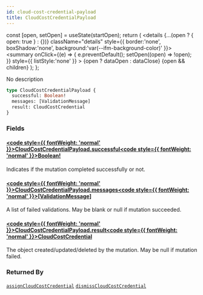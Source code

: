 ```yaml
---
id: cloud-cost-credential-payload
title: CloudCostCredentialPayload
---
```









  const [open, setOpen] = useState(startOpen);
  return (
    <details {...(open ? { open: true } : {})} className="details" style={{ border:'none', boxShadow:'none', background:'var(--ifm-background-color)' }}>
      <summary
        onClick={(e) => {
          e.preventDefault();
          setOpen((open) => !open);
        }}
        style={{ listStyle:'none' }}
      >
      {open ? dataOpen : dataClose}
      </summary>
      {open && children}
    </details>
  );
};








No description


```graphql
type CloudCostCredentialPayload {
  successful: Boolean!
  messages: [ValidationMessage]
  result: CloudCostCredential
}
```




### Fields

#### [<code style={{ fontWeight: 'normal' }}>CloudCostCredentialPayload.<b>successful</b></code>](#)<Bullet />[<code style={{ fontWeight: 'normal' }}><b>Boolean!</b></code>](/swapi/types/scalars/boolean.mdx) <Badge class="badge badge--secondary badge--non_null" text="non-null"/> <Badge class="badge badge--secondary " text="scalar"/> 
Indicates if the mutation completed successfully or not.


#### [<code style={{ fontWeight: 'normal' }}>CloudCostCredentialPayload.<b>messages</b></code>](#)<Bullet />[<code style={{ fontWeight: 'normal' }}><b>[ValidationMessage]</b></code>](/swapi/types/objects/validation-message.mdx) <Badge class="badge badge--secondary " text="list"/> <Badge class="badge badge--secondary " text="object"/> 
A list of failed validations. May be blank or null if mutation succeeded.


#### [<code style={{ fontWeight: 'normal' }}>CloudCostCredentialPayload.<b>result</b></code>](#)<Bullet />[<code style={{ fontWeight: 'normal' }}><b>CloudCostCredential</b></code>](/swapi/types/objects/cloud-cost-credential.mdx) <Badge class="badge badge--secondary " text="object"/> 
The object created/updated/deleted by the mutation. May be null if mutation failed.






### Returned By

[`assignCloudCostCredential`](/swapi/operations/mutations/assign-cloud-cost-credential.mdx)  <Badge class="badge badge--secondary badge--relation" text="mutation"/><Bullet />[`dismissCloudCostCredential`](/swapi/operations/mutations/dismiss-cloud-cost-credential.mdx)  <Badge class="badge badge--secondary badge--relation" text="mutation"/>